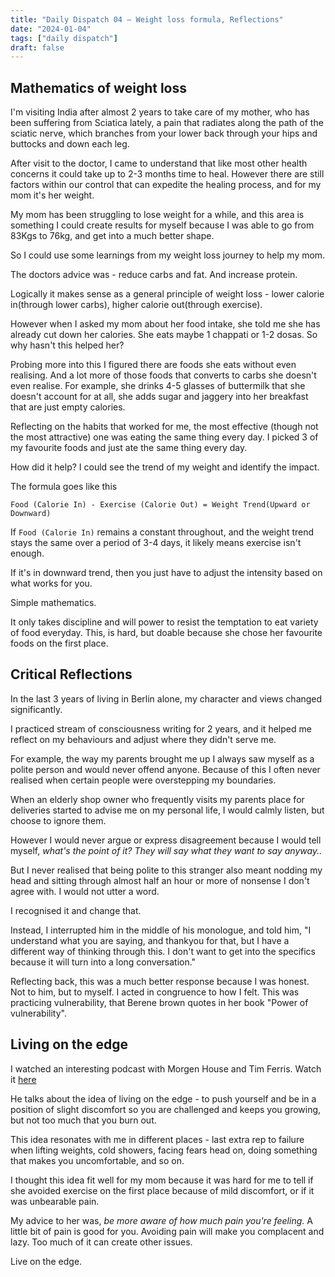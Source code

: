 ```yaml
---
title: "Daily Dispatch 04 – Weight loss formula, Reflections"
date: "2024-01-04"
tags: ["daily dispatch"]
draft: false
---
```


## Mathematics of weight loss 
I'm visiting India after almost 2 years to take care of my mother, who has been suffering from Sciatica lately, a pain that radiates along the path of the sciatic nerve, which branches from your lower back through your hips and buttocks and down each leg.

After visit to the doctor, I came to understand that like most other health concerns it could take up to 2-3 months time to heal. However there are still factors within our control that can expedite the healing process, and for my mom it's her weight. 

My mom has been struggling to lose weight for a while, and this area is something I could create results for myself because I was able to go from 83Kgs to 76kg, and get into a much better shape. 

So I could use some learnings from my weight loss journey to help my mom.

The doctors advice was - reduce carbs and fat. And increase protein.

Logically it makes sense as a general principle of weight loss - lower calorie in(through lower carbs), higher calorie out(through exercise). 

However when I asked my mom about her food intake, she told me she has already cut down her calories. She eats maybe 1 chappati or 1-2 dosas. So why hasn't this helped her? 

Probing more into this I figured there are foods she eats without even realising. And a lot more of those foods that converts to carbs she doesn't even realise. For example, she drinks 4-5 glasses of buttermilk that she doesn't account for at all, she adds sugar and jaggery into her breakfast that are just empty calories. 

Reflecting on the habits that worked for me, the most effective (though not the most attractive) one was eating the same thing every day. I picked 3 of my favourite foods and just ate the same thing every day.

How did it help? I could see the trend of my weight and identify the impact. 

The formula goes like this 

`Food (Calorie In) - Exercise (Calorie Out) = Weight Trend(Upward or Downward)`

If `Food (Calorie In)` remains a constant throughout, and the weight trend stays the same over a period of 3-4 days, it likely means exercise isn't enough. 

If it's in downward trend, then you just have to adjust the intensity based on what works for you. 

Simple mathematics. 

It only takes discipline and will power to resist the temptation to eat variety of food everyday. This, is hard, but doable because she chose her favourite foods on the first place.

## Critical Reflections

In the last 3 years of living in Berlin alone, my character and views changed significantly. 

I practiced stream of consciousness writing for 2 years, and it helped me reflect on my behaviours and adjust where they didn't serve me.

For example, the way my parents brought me up I always saw myself as a polite person and would never offend anyone. Because of this I often never realised when certain people were overstepping my boundaries.

When an elderly shop owner who frequently visits my parents place for deliveries started to advise me on my personal life, I would calmly listen, but choose to ignore them.

However I would never argue or express disagreement because I would tell myself, *what's the point of it? They will say what they want to say anyway..* 

But I never realised that being polite to this stranger also meant nodding my head and sitting through almost half an hour or more of nonsense I don't agree with. I would not utter a word. 

I recognised it and change that. 

Instead, I interrupted him in the middle of his monologue, and told him, "I understand what you are saying, and thankyou for that, but I have a different way of thinking through this. I don't want to get into the specifics because it will turn into a long conversation."

Reflecting back, this was a much better response because I was honest. Not to him, but to myself. I acted in congruence to how I felt. This was practicing vulnerability, that Berene brown quotes in her book "Power of vulnerability". 


## Living on the edge 

I watched an interesting podcast with Morgen House and Tim Ferris. Watch it [here](https://www.youtube.com/watch?v=InQb76J9-HY&t=4291s)

He talks about the idea of living on the edge - to push yourself and be in a position of slight discomfort so you are challenged and keeps you growing, but not too much that you burn out.  

This idea resonates with me in different places - last extra rep to failure when lifting weights, cold showers, facing fears head on, doing something that makes you uncomfortable, and so on.

I thought this idea fit well for my mom because it was hard for me to tell if she avoided exercise on the first place because of mild discomfort, or if it was unbearable pain.

My advice to her was, *be more aware of how much pain you're feeling*. A little bit of pain is good for you. Avoiding pain will make you complacent and lazy. Too much of it can create other issues.

Live on the edge.

